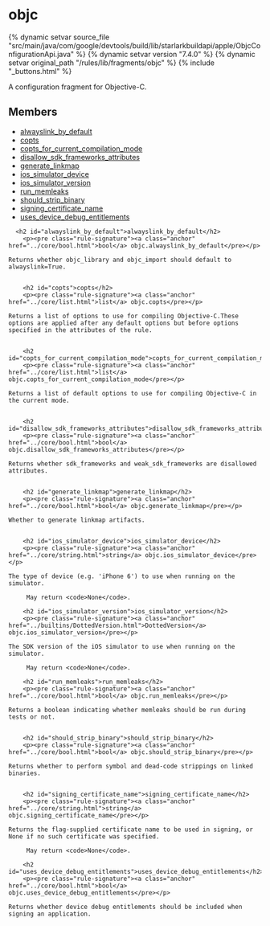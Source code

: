 <html devsite>
<head>
  <meta name="project_path" value="/_project.yaml">
  <meta name="book_path" value="/versions/7.4.0/_book.yaml">
</head>
<body>

<h1 class="page-title" id="modules.objc">objc</h1>

{% dynamic setvar source_file "src/main/java/com/google/devtools/build/lib/starlarkbuildapi/apple/ObjcConfigurationApi.java" %}
{% dynamic setvar version "7.4.0" %}
{% dynamic setvar original_path "/rules/lib/fragments/objc" %}
{% include "_buttons.html" %}
<!-- {% raw %} -->

A configuration fragment for Objective-C.

<h2>Members</h2>
<ul>
    <li>
    <a href="#alwayslink_by_default">alwayslink_by_default</a>
  </li>
      <li>
    <a href="#copts">copts</a>
  </li>
      <li>
    <a href="#copts_for_current_compilation_mode">copts_for_current_compilation_mode</a>
  </li>
      <li>
    <a href="#disallow_sdk_frameworks_attributes">disallow_sdk_frameworks_attributes</a>
  </li>
      <li>
    <a href="#generate_linkmap">generate_linkmap</a>
  </li>
      <li>
    <a href="#ios_simulator_device">ios_simulator_device</a>
  </li>
      <li>
    <a href="#ios_simulator_version">ios_simulator_version</a>
  </li>
      <li>
    <a href="#run_memleaks">run_memleaks</a>
  </li>
      <li>
    <a href="#should_strip_binary">should_strip_binary</a>
  </li>
      <li>
    <a href="#signing_certificate_name">signing_certificate_name</a>
  </li>
      <li>
    <a href="#uses_device_debug_entitlements">uses_device_debug_entitlements</a>
  </li>
  </ul>

      <h2 id="alwayslink_by_default">alwayslink_by_default</h2>
        <p><pre class="rule-signature"><a class="anchor" href="../core/bool.html">bool</a> objc.alwayslink_by_default</pre></p>

    Returns whether objc_library and objc_import should default to alwayslink=True.


        <h2 id="copts">copts</h2>
        <p><pre class="rule-signature"><a class="anchor" href="../core/list.html">list</a> objc.copts</pre></p>

    Returns a list of options to use for compiling Objective-C.These options are applied after any default options but before options specified in the attributes of the rule.


        <h2 id="copts_for_current_compilation_mode">copts_for_current_compilation_mode</h2>
        <p><pre class="rule-signature"><a class="anchor" href="../core/list.html">list</a> objc.copts_for_current_compilation_mode</pre></p>

    Returns a list of default options to use for compiling Objective-C in the current mode.


        <h2 id="disallow_sdk_frameworks_attributes">disallow_sdk_frameworks_attributes</h2>
        <p><pre class="rule-signature"><a class="anchor" href="../core/bool.html">bool</a> objc.disallow_sdk_frameworks_attributes</pre></p>

    Returns whether sdk_frameworks and weak_sdk_frameworks are disallowed attributes.


        <h2 id="generate_linkmap">generate_linkmap</h2>
        <p><pre class="rule-signature"><a class="anchor" href="../core/bool.html">bool</a> objc.generate_linkmap</pre></p>

    Whether to generate linkmap artifacts.


        <h2 id="ios_simulator_device">ios_simulator_device</h2>
        <p><pre class="rule-signature"><a class="anchor" href="../core/string.html">string</a> objc.ios_simulator_device</pre></p>

    The type of device (e.g. 'iPhone 6') to use when running on the simulator.

         May return <code>None</code>.

        <h2 id="ios_simulator_version">ios_simulator_version</h2>
        <p><pre class="rule-signature"><a class="anchor" href="../builtins/DottedVersion.html">DottedVersion</a> objc.ios_simulator_version</pre></p>

    The SDK version of the iOS simulator to use when running on the simulator.

         May return <code>None</code>.

        <h2 id="run_memleaks">run_memleaks</h2>
        <p><pre class="rule-signature"><a class="anchor" href="../core/bool.html">bool</a> objc.run_memleaks</pre></p>

    Returns a boolean indicating whether memleaks should be run during tests or not.


        <h2 id="should_strip_binary">should_strip_binary</h2>
        <p><pre class="rule-signature"><a class="anchor" href="../core/bool.html">bool</a> objc.should_strip_binary</pre></p>

    Returns whether to perform symbol and dead-code strippings on linked binaries.


        <h2 id="signing_certificate_name">signing_certificate_name</h2>
        <p><pre class="rule-signature"><a class="anchor" href="../core/string.html">string</a> objc.signing_certificate_name</pre></p>

    Returns the flag-supplied certificate name to be used in signing, or None if no such certificate was specified.

         May return <code>None</code>.

        <h2 id="uses_device_debug_entitlements">uses_device_debug_entitlements</h2>
        <p><pre class="rule-signature"><a class="anchor" href="../core/bool.html">bool</a> objc.uses_device_debug_entitlements</pre></p>

    Returns whether device debug entitlements should be included when signing an application.



</body>
</html>

<!-- {% endraw %} -->
